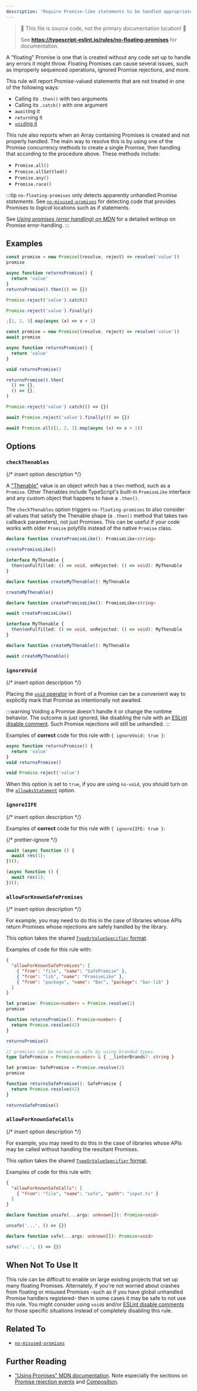 ```yaml
---
description: 'Require Promise-like statements to be handled appropriately.'
---
```



> 🛑 This file is source code, not the primary documentation location! 🛑
>
> See **https://typescript-eslint.io/rules/no-floating-promises** for documentation.

A "floating" Promise is one that is created without any code set up to handle any errors it might throw.
Floating Promises can cause several issues, such as improperly sequenced operations, ignored Promise rejections, and more.

This rule will report Promise-valued statements that are not treated in one of the following ways:

- Calling its `.then()` with two arguments
- Calling its `.catch()` with one argument
- `await`ing it
- `return`ing it
- [`void`ing it](#ignorevoid)

This rule also reports when an Array containing Promises is created and not properly handled. The main way to resolve this is by using one of the Promise concurrency methods to create a single Promise, then handling that according to the procedure above. These methods include:

- `Promise.all()`
- `Promise.allSettled()`
- `Promise.any()`
- `Promise.race()`

:::tip
`no-floating-promises` only detects apparently unhandled Promise _statements_.
See [`no-misused-promises`](./no-misused-promises.mdx) for detecting code that provides Promises to _logical_ locations such as if statements.

See [_Using promises (error handling) on MDN_](https://developer.mozilla.org/en-US/docs/Web/JavaScript/Guide/Using_promises#error_handling) for a detailed writeup on Promise error-handling.
:::

## Examples

<Tabs>
<TabItem value="❌ Incorrect">

```ts
const promise = new Promise((resolve, reject) => resolve('value'))
promise

async function returnsPromise() {
  return 'value'
}
returnsPromise().then(() => {})

Promise.reject('value').catch()

Promise.reject('value').finally()

;[1, 2, 3].map(async (x) => x + 1)
```

</TabItem>
<TabItem value="✅ Correct">

```ts
const promise = new Promise((resolve, reject) => resolve('value'))
await promise

async function returnsPromise() {
  return 'value'
}

void returnsPromise()

returnsPromise().then(
  () => {},
  () => {},
)

Promise.reject('value').catch(() => {})

await Promise.reject('value').finally(() => {})

await Promise.all([1, 2, 3].map(async (x) => x + 1))
```

</TabItem>
</Tabs>

## Options

### `checkThenables`

{/* insert option description */}

A ["Thenable"](https://developer.mozilla.org/en-US/docs/Web/JavaScript/Reference/Global_Objects/Promise#thenables) value is an object which has a `then` method, such as a `Promise`.
Other Thenables include TypeScript's built-in `PromiseLike` interface and any custom object that happens to have a `.then()`.

The `checkThenables` option triggers `no-floating-promises` to also consider all values that satisfy the Thenable shape (a `.then()` method that takes two callback parameters), not just Promises.
This can be useful if your code works with older `Promise` polyfills instead of the native `Promise` class.

<Tabs>
<TabItem value="❌ Incorrect">

```ts option='{"checkThenables": true}'
declare function createPromiseLike(): PromiseLike<string>

createPromiseLike()

interface MyThenable {
  then(onFulfilled: () => void, onRejected: () => void): MyThenable
}

declare function createMyThenable(): MyThenable

createMyThenable()
```

</TabItem>
<TabItem value="✅ Correct">

```ts option='{"checkThenables": true}'
declare function createPromiseLike(): PromiseLike<string>

await createPromiseLike()

interface MyThenable {
  then(onFulfilled: () => void, onRejected: () => void): MyThenable
}

declare function createMyThenable(): MyThenable

await createMyThenable()
```

</TabItem>
</Tabs>

### `ignoreVoid`

{/* insert option description */}

Placing the [`void` operator](https://developer.mozilla.org/en-US/docs/Web/JavaScript/Reference/Operators/void) in front of a Promise can be a convenient way to explicitly mark that Promise as intentionally not awaited.

:::warning
Voiding a Promise doesn't handle it or change the runtime behavior.
The outcome is just ignored, like disabling the rule with an [ESLint disable comment](https://eslint.org/docs/latest/use/configure/rules#using-configuration-comments-1).
Such Promise rejections will still be unhandled.
:::

Examples of **correct** code for this rule with `{ ignoreVoid: true }`:

```ts option='{ "ignoreVoid": true }' showPlaygroundButton
async function returnsPromise() {
  return 'value'
}
void returnsPromise()

void Promise.reject('value')
```

When this option is set to `true`, if you are using `no-void`, you should turn on the [`allowAsStatement`](https://eslint.org/docs/rules/no-void#allowasstatement) option.

### `ignoreIIFE`

{/* insert option description */}

Examples of **correct** code for this rule with `{ ignoreIIFE: true }`:

{/* prettier-ignore */}
```ts option='{ "ignoreIIFE": true }' showPlaygroundButton
await (async function () {
  await res(1);
})();

(async function () {
  await res(1);
})();
```

### `allowForKnownSafePromises`

{/* insert option description */}

For example, you may need to do this in the case of libraries whose APIs return Promises whose rejections are safely handled by the library.

This option takes the shared [`TypeOrValueSpecifier` format](/packages/type-utils/type-or-value-specifier).

Examples of code for this rule with:

```json
{
  "allowForKnownSafePromises": [
    { "from": "file", "name": "SafePromise" },
    { "from": "lib", "name": "PromiseLike" },
    { "from": "package", "name": "Bar", "package": "bar-lib" }
  ]
}
```

<Tabs>
<TabItem value="❌ Incorrect">

```ts option='{"allowForKnownSafePromises":[{"from":"file","name":"SafePromise"},{"from":"lib","name":"PromiseLike"},{"from":"package","name":"Bar","package":"bar-lib"}]}'
let promise: Promise<number> = Promise.resolve(2)
promise

function returnsPromise(): Promise<number> {
  return Promise.resolve(42)
}

returnsPromise()
```

</TabItem>
<TabItem value="✅ Correct">

```ts option='{"allowForKnownSafePromises":[{"from":"file","name":"SafePromise"},{"from":"lib","name":"PromiseLike"},{"from":"package","name":"Bar","package":"bar-lib"}]}'
// promises can be marked as safe by using branded types
type SafePromise = Promise<number> & { __linterBrands?: string }

let promise: SafePromise = Promise.resolve(2)
promise

function returnsSafePromise(): SafePromise {
  return Promise.resolve(42)
}

returnsSafePromise()
```

</TabItem>
</Tabs>

### `allowForKnownSafeCalls`

{/* insert option description */}

For example, you may need to do this in the case of libraries whose APIs may be called without handling the resultant Promises.

This option takes the shared [`TypeOrValueSpecifier` format](/packages/type-utils/type-or-value-specifier).

Examples of code for this rule with:

```json
{
  "allowForKnownSafeCalls": [
    { "from": "file", "name": "safe", "path": "input.ts" }
  ]
}
```

<Tabs>
<TabItem value="❌ Incorrect">

```ts option='{"allowForKnownSafeCalls":[{"from":"file","name":"safe","path":"input.ts"}]}'
declare function unsafe(...args: unknown[]): Promise<void>

unsafe('...', () => {})
```

</TabItem>
<TabItem value="✅ Correct">

```ts option='{"allowForKnownSafeCalls":[{"from":"file","name":"safe","path":"input.ts"}]}' skipValidation
declare function safe(...args: unknown[]): Promise<void>

safe('...', () => {})
```

</TabItem>
</Tabs>

## When Not To Use It

This rule can be difficult to enable on large existing projects that set up many floating Promises.
Alternately, if you're not worried about crashes from floating or misused Promises -such as if you have global unhandled Promise handlers registered- then in some cases it may be safe to not use this rule.
You might consider using `void`s and/or [ESLint disable comments](https://eslint.org/docs/latest/use/configure/rules#using-configuration-comments-1) for those specific situations instead of completely disabling this rule.

## Related To

- [`no-misused-promises`](./no-misused-promises.mdx)

## Further Reading

- ["Using Promises" MDN documentation](https://developer.mozilla.org/en-US/docs/Web/JavaScript/Guide/Using_promises). Note especially the sections on [Promise rejection events](https://developer.mozilla.org/en-US/docs/Web/JavaScript/Guide/Using_promises#promise_rejection_events) and [Composition](https://developer.mozilla.org/en-US/docs/Web/JavaScript/Guide/Using_promises#composition).
